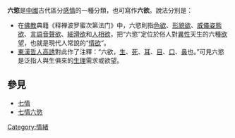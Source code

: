 '''六慾'''是[[中國|中國]]古代區分[[感情|感情]]的一種分類，也可寫作'''六欲'''。說法分別是：
* 在[[佛教|佛教]]典籍《释禅波罗蜜次第法门》中，六慾則指[[色欲|色欲]]、[[形貌欲|形貌欲]]、[[威儀姿態欲|威儀姿態欲]]、[[言語音聲欲|言語音聲欲]]、[[細滑欲|細滑欲]]和[[人相欲|人相欲]]，把“六慾”定位於俗人對[[異性|異性]]天生的六種[[欲望|欲望]]，也就是現代人常說的“[[情欲|情欲]]”。
* [[東漢|東漢]][[哲人|哲人]][[高誘|高誘]]對此作了注釋：“六欲，[[生|生]]、[[死|死]]、[[耳|耳]]、[[眼睛|目]]、[[口|口]]、[[鼻|鼻]]也。”可見六慾是泛指人與生俱來的[[生理|生理]]需求或欲望。

==參見==
* [[七情|七情]]
* [[七情六慾|七情六慾]]


[[Category:情緒|Category:情緒]]